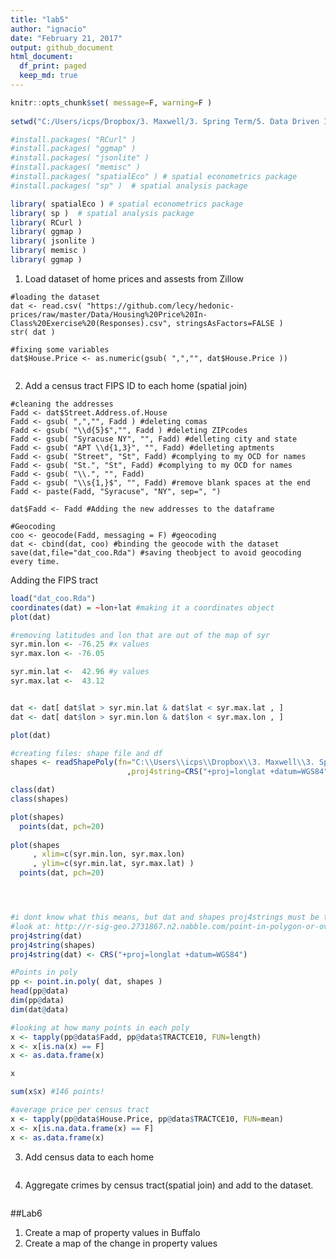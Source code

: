 ```yaml
---
title: "lab5"
author: "ignacio"
date: "February 21, 2017"
output: github_document
html_document:
  df_print: paged
  keep_md: true
---
```


```r
knitr::opts_chunk$set( message=F, warning=F )
 
setwd("C:/Users/icps/Dropbox/3. Maxwell/3. Spring Term/5. Data Driven II/Labs/all-labs-ddmii-icps86/Lab5/")

#install.packages( "RCurl" )
#install.packages( "ggmap" )
#install.packages( "jsonlite" )
#install.packages( "memisc" )
#install.packages( "spatialEco" ) # spatial econometrics package
#install.packages( "sp" )  # spatial analysis package

library( spatialEco ) # spatial econometrics package
library( sp )  # spatial analysis package
library( RCurl )
library( ggmap )
library( jsonlite )
library( memisc )
library( ggmap )

```


1. Load dataset of home prices and assests from Zillow

```{}
#loading the dataset
dat <- read.csv( "https://github.com/lecy/hedonic-prices/raw/master/Data/Housing%20Price%20In-Class%20Exercise%20(Responses).csv", stringsAsFactors=FALSE )
str( dat )

#fixing some variables
dat$House.Price <- as.numeric(gsub( ",","", dat$House.Price ))


```

2. Add a census tract FIPS ID to each home (spatial join)

```{}
#cleaning the addresses
Fadd <- dat$Street.Address.of.House
Fadd <- gsub( ",","", Fadd ) #deleting comas
Fadd <- gsub( "\\d{5}$","", Fadd ) #deleting ZIPcodes
Fadd <- gsub( "Syracuse NY", "", Fadd) #delleting city and state
Fadd <- gsub( "APT \\d{1,3}", "", Fadd) #delleting aptments
Fadd <- gsub( "Street", "St", Fadd) #complying to my OCD for names
Fadd <- gsub( "St.", "St", Fadd) #complying to my OCD for names
Fadd <- gsub( "\\.", "", Fadd)
Fadd <- gsub( "\\s{1,}$", "", Fadd) #remove blank spaces at the end
Fadd <- paste(Fadd, "Syracuse", "NY", sep=", ")

dat$Fadd <- Fadd #Adding the new addresses to the dataframe

#Geocoding
coo <- geocode(Fadd, messaging = F) #geocoding
dat <- cbind(dat, coo) #binding the geocode with the dataset
save(dat,file="dat_coo.Rda") #saving theobject to avoid geocoding every time.
```

Adding the FIPS tract
```r
load("dat_coo.Rda")
coordinates(dat) = ~lon+lat #making it a coordinates object
plot(dat)

#removing latitudes and lon that are out of the map of syr
syr.min.lon <- -76.25 #x values
syr.max.lon <- -76.05

syr.min.lat <-  42.96 #y values
syr.max.lat <-  43.12


dat <- dat[ dat$lat > syr.min.lat & dat$lat < syr.max.lat , ]
dat <- dat[ dat$lon > syr.min.lon & dat$lon < syr.max.lon , ]

plot(dat)

#creating files: shape file and df
shapes <- readShapePoly(fn="C:\\Users\\icps\\Dropbox\\3. Maxwell\\3. Spring Term\\5. Data Driven II\\Labs\\Instructions\\Lab3_4\\shapefiles\\tl_2010_36067_tract10"
                          ,proj4string=CRS("+proj=longlat +datum=WGS84"))

class(dat)
class(shapes)

plot(shapes)
  points(dat, pch=20)
  
plot(shapes
     , xlim=c(syr.min.lon, syr.max.lon)
     , ylim=c(syr.min.lat, syr.max.lat) ) 
  points(dat, pch=20)




#i dont know what this means, but dat and shapes proj4strings must be the same
#look at: http://r-sig-geo.2731867.n2.nabble.com/point-in-polygon-or-over-help-td7583635.html
proj4string(dat)
proj4string(shapes)
proj4string(dat) <- CRS("+proj=longlat +datum=WGS84") 

#Points in poly
pp <- point.in.poly( dat, shapes )
head(pp@data)
dim(pp@data)
dim(dat@data)

#looking at how many points in each poly
x <- tapply(pp@data$Fadd, pp@data$TRACTCE10, FUN=length)
x <- x[is.na(x) == F]
x <- as.data.frame(x)

x

sum(x$x) #146 points!

#average price per census tract
x <- tapply(pp@data$House.Price, pp@data$TRACTCE10, FUN=mean)
x <- x[is.na.data.frame(x) == F]
x <- as.data.frame(x)

```

3. Add census data to each home
```r

```

4. Aggregate crimes by census tract(spatial join) and add to the dataset.
```r

```


##Lab6

1. Create a map of property values in Buffalo
2. Create a map of the change in property values



